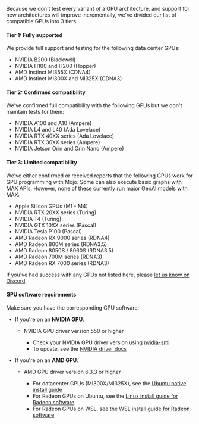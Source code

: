 Because we don't test every variant of a GPU architecture, and support for new
architectures will improve incrementally, we've divided our list of compatible
GPUs into 3 tiers:

#### Tier 1: Fully supported

We provide full support and testing for the following data center GPUs:

- NVIDIA B200 (Blackwell)
- NVIDIA H100 and H200 (Hopper)
- AMD Instinct MI355X (CDNA4)
- AMD Instinct MI300X and MI325X (CDNA3)

#### Tier 2: Confirmed compatibility

We've confirmed full compatibility with the following GPUs but we
don't maintain tests for them:

- NVIDIA A100 and A10 (Ampere)
- NVIDIA L4 and L40 (Ada Lovelace)
- NVIDIA RTX 40XX series (Ada Lovelace)
- NVIDIA RTX 30XX series (Ampere)
- NVIDIA Jetson Orin and Orin Nano (Ampere)

#### Tier 3: Limited compatibility

We've either confirmed or received reports that the following GPUs work for GPU
programming with Mojo. Some can also execute basic graphs with MAX APIs.
However, none of these currently run major GenAI models with MAX:

- Apple Silicon GPUs (M1 - M4)
- NVIDIA RTX 20XX series (Turing)
- NVIDIA T4 (Turing)
- NVIDIA GTX 10XX series (Pascal)
- NVIDIA Tesla P100 (Pascal)
- AMD Radeon RX 9000 series (RDNA4)
- AMD Radeon 800M series (RDNA3.5)
- AMD Radeon 8050S / 8060S (RDNA3.5)
- AMD Radeon 700M series (RDNA3)
- AMD Radeon RX 7000 series (RDNA3)

If you've had success with any GPUs not listed here, please [let us know on
Discord](https://discord.gg/modular).

#### GPU software requirements

Make sure you have the corresponding GPU software:

- If you're on an **NVIDIA GPU**:

  - NVIDIA GPU driver version 550 or higher

    - Check your NVIDIA GPU driver version using
  [nvidia-smi](https://developer.nvidia.com/system-management-interface)
    - To update, see the [NVIDIA driver
    docs](https://www.nvidia.com/en-us/drivers/)

- If you're on an **AMD GPU**:

  - AMD GPU driver version 6.3.3 or higher

    - For datacenter GPUs (MI300X/MI325X), see the [Ubuntu native install
    guide](https://rocm.docs.amd.com/projects/install-on-linux/en/latest/install/install-methods/package-manager/package-manager-ubuntu.html)
    - For Radeon GPUs on Ubuntu, see the [Linux install guide for Radeon
    software](https://rocm.docs.amd.com/projects/radeon/en/latest/docs/install/native_linux/install-radeon.html)
    - For Radeon GPUs on WSL, see the [WSL install guide for Radeon
    software](https://rocm.docs.amd.com/projects/radeon/en/latest/docs/install/wsl/install-radeon.html)
